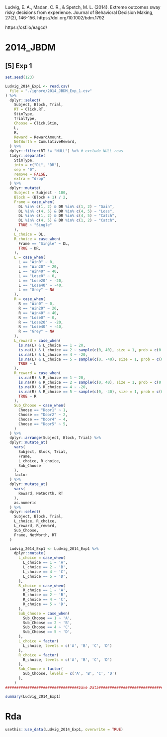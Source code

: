 Ludvig, E. A., Madan, C. R., & Spetch, M. L. (2014). Extreme outcomes sway risky decisions from experience. Journal of Behavioral Decision Making, 27(2), 146-156. https://doi.org/10.1002/bdm.1792

https://osf.io/eagcd/

# 2014_JBDM
## [5] Exp 1
```r
set.seed(123)

Ludvig_2014_Exp1 <- read.csv(
  file = "./ignore/2014_JBDM_Exp_1.csv"
) %>%
  dplyr::select(
    Subject, Block, Trial, 
    RT = Click.RT, 
    StimType, 
    TrialType,
    Choose = Click.Stim, 
    L,
    R,
    Reward = RewardAmount, 
    NetWorth = CumulativeReward, 
  ) %>%
  dplyr::filter(RT != "NULL") %>% # exclude NULL rows
  tidyr::separate(
    StimType, 
    into = c("DL", "DR"), 
    sep = "0", 
    remove = FALSE, 
    extra = "drop"
  ) %>%
  dplyr::mutate(
    Subject = Subject - 100,
    Block = (Block + 1) / 2,
    Frame = case_when(
      DL %in% c(1, 2) & DR %in% c(1, 2) ~ "Gain",
      DL %in% c(4, 5) & DR %in% c(4, 5) ~ "Loss",
      DL %in% c(1, 2) & DR %in% c(4, 5) ~ "Catch",
      DL %in% c(4, 5) & DR %in% c(1, 2) ~ "Catch",
      TRUE ~ "Single"
    ),
    L_choice = DL,
    R_choice = case_when(
      Frame == "Single" ~ DL,
      TRUE ~ DR,
    ),
    L = case_when(
      L == "Win0" ~ 0,
      L == "Win20" ~ 20,
      L == "Win40" ~ 40,
      L == "Lose0" ~ 0,
      L == "Lose20" ~ -20,
      L == "Lose40" ~ -40,
      L == "Grey" ~ NA
    ),
    R = case_when(
      R == "Win0" ~ 0,
      R == "Win20" ~ 20,
      R == "Win40" ~ 40,
      R == "Lose0" ~ 0,
      R == "Lose20" ~ -20,
      R == "Lose40" ~ -40,
      R == "Grey" ~ NA
    ),
    L_reward = case_when(
      is.na(L) & L_choice == 1 ~ 20,
      is.na(L) & L_choice == 2 ~ sample(c(0, 40), size = 1, prob = c(0.5, 0.5)),
      is.na(L) & L_choice == 4 ~ -20,
      is.na(L) & L_choice == 5 ~ sample(c(0, -40), size = 1, prob = c(0.5, 0.5)),
      TRUE ~ L
    ),
    R_reward = case_when(
      is.na(R) & R_choice == 1 ~ 20,
      is.na(R) & R_choice == 2 ~ sample(c(0, 40), size = 1, prob = c(0.5, 0.5)),
      is.na(R) & R_choice == 4 ~ -20,
      is.na(R) & R_choice == 5 ~ sample(c(0, -40), size = 1, prob = c(0.5, 0.5)),
      TRUE ~ R
    ),
    Sub_Choose = case_when(
      Choose == "Door1" ~ 1,
      Choose == "Door2" ~ 2,
      Choose == "Door4" ~ 4,
      Choose == "Door5" ~ 5,
    )
  ) %>%
  dplyr::arrange(Subject, Block, Trial) %>%
  dplyr::mutate_at(
    vars(
      Subject, Block, Trial, 
      Frame, 
      L_choice, R_choice, 
      Sub_Choose
    ),
    factor
  ) %>%
  dplyr::mutate_at(
    vars(
      Reward, NetWorth, RT
    ),
    as.numeric
  ) %>%
  dplyr::select(
    Subject, Block, Trial,
    L_choice, R_choice, 
    L_reward, R_reward,
    Sub_Choose, 
    Frame, NetWorth, RT
  ) 

  Ludvig_2014_Exp1 <- Ludvig_2014_Exp1 %>%
    dplyr::mutate(
      L_choice = case_when(
        L_choice == 1 ~ 'A',
        L_choice == 2 ~ 'B',
        L_choice == 4 ~ 'C',
        L_choice == 5 ~ 'D',
      ), 
      R_choice = case_when(
        R_choice == 1 ~ 'A',
        R_choice == 2 ~ 'B',
        R_choice == 4 ~ 'C',
        R_choice == 5 ~ 'D',
      ),  
      Sub_Choose = case_when(
        Sub_Choose == 1 ~ 'A',
        Sub_Choose == 2 ~ 'B',
        Sub_Choose == 4 ~ 'C',
        Sub_Choose == 5 ~ 'D',
      ),
      L_choice = factor(
        L_choice, levels = c('A', 'B', 'C', 'D')
      ),
      R_choice = factor(
        R_choice, levels = c('A', 'B', 'C', 'D')
      ),
      Sub_Choose = factor(
        Sub_Choose, levels = c('A', 'B', 'C', 'D')
      ),
    ) 
#################################Save Data######################################

summary(Ludvig_2014_Exp1)
```

# Rda
```r
usethis::use_data(Ludvig_2014_Exp1, overwrite = TRUE)
```


